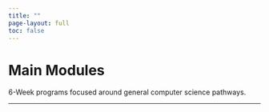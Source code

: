 ```yaml
---
title: ""
page-layout: full
toc: false
---
```


<div class="hero-section">
  <h1 class="main-title">Main Modules</h1>
  <p class="subtitle">6-Week programs focused around general computer science pathways.</p>
</div>

<hr class="section-divider">